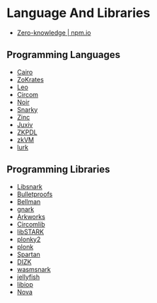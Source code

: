 # Language And Libraries

- [Zero-knowledge | npm.io](https://npm.io/search/keyword:zero-knowledge)

## Programming Languages
- [Cairo](https://github.com/starkware-libs/cairo-lang)
- [ZoKrates](https://github.com/Zokrates/ZoKrates)
- [Leo](https://github.com/AleoHQ/leo)
- [Circom](https://github.com/iden3/circom)
- [Noir](https://github.com/noir-lang/noir)
- [Snarky](https://github.com/o1-labs/snarky)
- [Zinc](https://github.com/matter-labs/zinc)
- [Juxiv](https://github.com/anoma/juvix)
- [ZKPDL](https://github.com/brownie/cashlib)
- [zkVM](https://github.com/stellar/slingshot/tree/main/zkvm)
- [lurk](https://github.com/lurk-lang/lurk-rs)


## Programming Libraries 
- [Libsnark](https://github.com/scipr-lab/libsnark)
- [Bulletproofs](https://github.com/dalek-cryptography/bulletproofs)
- [Bellman](https://github.com/zkcrypto/bellman)
- [gnark](https://github.com/ConsenSys/gnark)
- [Arkworks](https://github.com/arkworks-rs)
- [Circomlib](https://github.com/iden3/circomlib)
- [libSTARK](https://github.com/elibensasson/libSTARK)
- [plonky2](https://github.com/mir-protocol/plonky2)
- [plonk](https://github.com/dusk-network/plonk)
- [Spartan](https://github.com/microsoft/Spartan)
- [DIZK](https://github.com/scipr-lab/dizk)
- [wasmsnark](https://github.com/iden3/wasmsnark)
- [jellyfish](https://github.com/EspressoSystems/jellyfish)
- [libiop](https://github.com/scipr-lab/libiop)
- [Nova](https://github.com/microsoft/Nova)